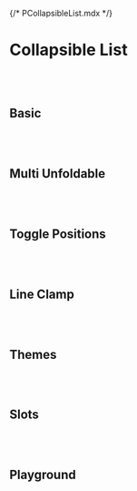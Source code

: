 {/* PCollapsibleList.mdx */}



<Meta of={PCollapsibleListStories} />

# Collapsible List
<br/>
<br/>


## Basic
<Canvas of={PCollapsibleListStories.Basic} />

<br/>
<br/>

## Multi Unfoldable
<Canvas of={PCollapsibleListStories.MultiUnfoldable} />

<br/>
<br/>


## Toggle Positions
<Canvas of={PCollapsibleListStories.TogglePositions} />

<br/>
<br/>

## Line Clamp
<Canvas of={PCollapsibleListStories.LineClamp} />

<br/>
<br/>

## Themes
<Canvas of={PCollapsibleListStories.Themes} />

<br/>
<br/>

## Slots
<Canvas of={PCollapsibleListStories.Slots} />

<br/>
<br/>


## Playground
<Canvas of={PCollapsibleListStories.Playground} />
<Controls of={PCollapsibleListStories.Playground} />
